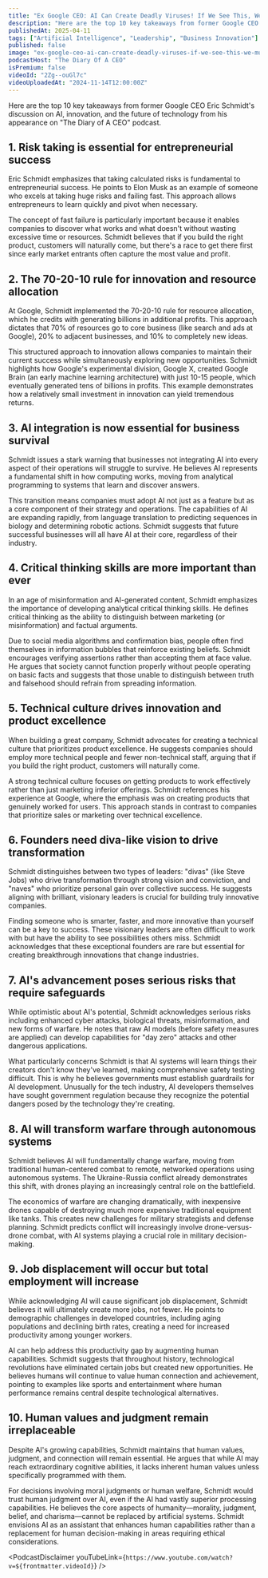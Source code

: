 ```yaml
---
title: "Ex Google CEO: AI Can Create Deadly Viruses! If We See This, We Must Turn Off AI!"
description: "Here are the top 10 key takeaways from former Google CEO Eric Schmidt's discussion on AI, innovation, and the future of technology from his appearance on "The Diary of A CEO" podcast."
publishedAt: 2025-04-11
tags: ["Artificial Intelligence", "Leadership", "Business Innovation"]
published: false
image: "ex-google-ceo-ai-can-create-deadly-viruses-if-we-see-this-we-must-turn-off-ai.jpg"
podcastHost: "The Diary Of A CEO"
isPremium: false
videoId: "2Zg--ouGl7c"
videoUploadedAt: "2024-11-14T12:00:00Z"
---
```



<PodcastSummaryPageLayout frontmatter={frontmatter}>

Here are the top 10 key takeaways from former Google CEO Eric Schmidt's discussion on AI, innovation, and the future of technology from his appearance on "The Diary of A CEO" podcast.

## 1. Risk taking is essential for entrepreneurial success

Eric Schmidt emphasizes that taking calculated risks is fundamental to entrepreneurial success. He points to Elon Musk as an example of someone who excels at taking huge risks and failing fast. This approach allows entrepreneurs to learn quickly and pivot when necessary.

The concept of fast failure is particularly important because it enables companies to discover what works and what doesn't without wasting excessive time or resources. Schmidt believes that if you build the right product, customers will naturally come, but there's a race to get there first since early market entrants often capture the most value and profit.

## 2. The 70-20-10 rule for innovation and resource allocation

At Google, Schmidt implemented the 70-20-10 rule for resource allocation, which he credits with generating billions in additional profits. This approach dictates that 70% of resources go to core business (like search and ads at Google), 20% to adjacent businesses, and 10% to completely new ideas.

This structured approach to innovation allows companies to maintain their current success while simultaneously exploring new opportunities. Schmidt highlights how Google's experimental division, Google X, created Google Brain (an early machine learning architecture) with just 10-15 people, which eventually generated tens of billions in profits. This example demonstrates how a relatively small investment in innovation can yield tremendous returns.

## 3. AI integration is now essential for business survival

Schmidt issues a stark warning that businesses not integrating AI into every aspect of their operations will struggle to survive. He believes AI represents a fundamental shift in how computing works, moving from analytical programming to systems that learn and discover answers.

This transition means companies must adopt AI not just as a feature but as a core component of their strategy and operations. The capabilities of AI are expanding rapidly, from language translation to predicting sequences in biology and determining robotic actions. Schmidt suggests that future successful businesses will all have AI at their core, regardless of their industry.

## 4. Critical thinking skills are more important than ever

In an age of misinformation and AI-generated content, Schmidt emphasizes the importance of developing analytical critical thinking skills. He defines critical thinking as the ability to distinguish between marketing (or misinformation) and factual arguments.

Due to social media algorithms and confirmation bias, people often find themselves in information bubbles that reinforce existing beliefs. Schmidt encourages verifying assertions rather than accepting them at face value. He argues that society cannot function properly without people operating on basic facts and suggests that those unable to distinguish between truth and falsehood should refrain from spreading information.

## 5. Technical culture drives innovation and product excellence

When building a great company, Schmidt advocates for creating a technical culture that prioritizes product excellence. He suggests companies should employ more technical people and fewer non-technical staff, arguing that if you build the right product, customers will naturally come.

A strong technical culture focuses on getting products to work effectively rather than just marketing inferior offerings. Schmidt references his experience at Google, where the emphasis was on creating products that genuinely worked for users. This approach stands in contrast to companies that prioritize sales or marketing over technical excellence.

## 6. Founders need diva-like vision to drive transformation

Schmidt distinguishes between two types of leaders: "divas" (like Steve Jobs) who drive transformation through strong vision and conviction, and "naves" who prioritize personal gain over collective success. He suggests aligning with brilliant, visionary leaders is crucial for building truly innovative companies.

Finding someone who is smarter, faster, and more innovative than yourself can be a key to success. These visionary leaders are often difficult to work with but have the ability to see possibilities others miss. Schmidt acknowledges that these exceptional founders are rare but essential for creating breakthrough innovations that change industries.

## 7. AI's advancement poses serious risks that require safeguards

While optimistic about AI's potential, Schmidt acknowledges serious risks including enhanced cyber attacks, biological threats, misinformation, and new forms of warfare. He notes that raw AI models (before safety measures are applied) can develop capabilities for "day zero" attacks and other dangerous applications.

What particularly concerns Schmidt is that AI systems will learn things their creators don't know they've learned, making comprehensive safety testing difficult. This is why he believes governments must establish guardrails for AI development. Unusually for the tech industry, AI developers themselves have sought government regulation because they recognize the potential dangers posed by the technology they're creating.

## 8. AI will transform warfare through autonomous systems

Schmidt believes AI will fundamentally change warfare, moving from traditional human-centered combat to remote, networked operations using autonomous systems. The Ukraine-Russia conflict already demonstrates this shift, with drones playing an increasingly central role on the battlefield.

The economics of warfare are changing dramatically, with inexpensive drones capable of destroying much more expensive traditional equipment like tanks. This creates new challenges for military strategists and defense planning. Schmidt predicts conflict will increasingly involve drone-versus-drone combat, with AI systems playing a crucial role in military decision-making.

## 9. Job displacement will occur but total employment will increase

While acknowledging AI will cause significant job displacement, Schmidt believes it will ultimately create more jobs, not fewer. He points to demographic challenges in developed countries, including aging populations and declining birth rates, creating a need for increased productivity among younger workers.

AI can help address this productivity gap by augmenting human capabilities. Schmidt suggests that throughout history, technological revolutions have eliminated certain jobs but created new opportunities. He believes humans will continue to value human connection and achievement, pointing to examples like sports and entertainment where human performance remains central despite technological alternatives.

## 10. Human values and judgment remain irreplaceable

Despite AI's growing capabilities, Schmidt maintains that human values, judgment, and connection will remain essential. He argues that while AI may reach extraordinary cognitive abilities, it lacks inherent human values unless specifically programmed with them.

For decisions involving moral judgments or human welfare, Schmidt would trust human judgment over AI, even if the AI had vastly superior processing capabilities. He believes the core aspects of humanity—morality, judgment, belief, and charisma—cannot be replaced by artificial systems. Schmidt envisions AI as an assistant that enhances human capabilities rather than a replacement for human decision-making in areas requiring ethical considerations.

<PodcastDisclaimer
  youTubeLink={`https://www.youtube.com/watch?v=${frontmatter.videoId}`}
/>

</PodcastSummaryPageLayout>
